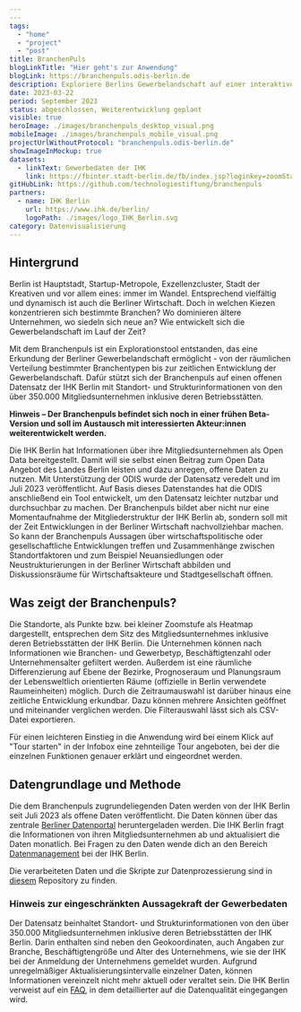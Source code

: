 ```yaml
---
---
tags:
  - "home"
  - "project"
  - "post"
title: BranchenPuls
blogLinkTitle: "Hier geht's zur Anwendung"
blogLink: https://branchenpuls.odis-berlin.de
description: Exploriere Berlins Gewerbelandschaft auf einer interaktiven Karte vom Bezirk bis zum Kiez
date: 2023-03-22
period: September 2023
status: abgeschlossen, Weiterentwicklung geplant
visible: true
heroImage: ./images/branchenpuls_desktop_visual.png
mobileImage: ./images/branchenpuls_mobile_visual.png
projectUrlWithoutProtocol: "branchenpuls.odis-berlin.de"
showImageInMockup: true
datasets:
  - linkText: Gewerbedaten der IHK
    link: https://fbinter.stadt-berlin.de/fb/index.jsp?loginkey=zoomStart&mapId=k_gewerbedaten@senstadt&bbox=387334,5818371,395957,5822689
gitHubLink: https://github.com/technologiestiftung/branchenpuls
partners:
  - name: IHK Berlin
    url: https://www.ihk.de/berlin/
    logoPath: ./images/logo_IHK_Berlin.svg
category: Datenvisualisierung
---
```


## Hintergrund

Berlin ist Hauptstadt, Startup-Metropole, Exzellenzcluster, Stadt der Kreativen und vor allem eines: immer im Wandel. Entsprechend vielfältig und dynamisch ist auch die Berliner Wirtschaft. Doch in welchen Kiezen konzentrieren sich bestimmte Branchen? Wo dominieren ältere Unternehmen, wo siedeln sich neue an? Wie entwickelt sich die Gewerbelandschaft im Lauf der Zeit?

Mit dem Branchenpuls ist ein Explorationstool entstanden, das eine Erkundung der Berliner Gewerbelandschaft ermöglicht - von der räumlichen Verteilung bestimmter Branchentypen bis zur zeitlichen Entwicklung der Gewerbelandschaft. Dafür stützt sich der Branchenpuls auf einen offenen Datensatz der IHK Berlin mit Standort- und Strukturinformationen von den über 350.000 Mitgliedsunternehmen inklusive deren Betriebsstätten.

**Hinweis – Der Branchenpuls befindet sich noch in einer frühen Beta-Version und soll im Austausch mit interessierten Akteur:innen weiterentwickelt werden.**

Die IHK Berlin hat Informationen über ihre Mitgliedsunternehmen als Open Data bereitgestellt. Damit will sie selbst einen Beitrag zum Open Data Angebot des Landes Berlin leisten und dazu anregen, offene Daten zu nutzen. Mit Unterstützung der ODIS wurde der Datensatz veredelt und im Juli 2023 veröffentlicht. Auf Basis dieses Datenstandes hat die ODIS anschließend ein Tool entwickelt, um den Datensatz leichter nutzbar und durchsuchbar zu machen. Der Branchenpuls bildet aber nicht nur eine Momentaufnahme der Mitgliederstruktur der IHK Berlin ab, sondern soll mit der Zeit Entwicklungen in der Berliner Wirtschaft nachvollziehbar machen. So kann der Branchenpuls Aussagen über wirtschaftspolitische oder gesellschaftliche Entwicklungen treffen und Zusammenhänge zwischen Standortfaktoren und zum Beispiel Neuansiedlungen oder Neustrukturierungen in der Berliner Wirtschaft abbilden und Diskussionsräume für Wirtschaftsakteure und Stadtgesellschaft öffnen.

## Was zeigt der Branchenpuls?

Die Standorte, als Punkte bzw. bei kleiner Zoomstufe als Heatmap dargestellt, entsprechen dem Sitz des Mitgliedsunternehmes inklusive deren Betriebsstätten der IHK Berlin. Die Unternehmen können nach Informationen wie Branchen- und Gewerbetyp, Beschäftigtenzahl oder Unternehmensalter gefiltert werden. Außerdem ist eine räumliche Differenzierung auf Ebene der Bezirke, Prognoseraum und Planungsraum der Lebensweltlich orientierten Räume (offizielle in Berlin verwendete Raumeinheiten) möglich. Durch die Zeitraumauswahl ist darüber hinaus eine zeitliche Entwicklung erkundbar. Dazu können mehrere Ansichten geöffnet und miteinander verglichen werden. Die Filterauswahl lässt sich als CSV-Datei exportieren.


<ContentSection class="sm:px-6">

  <ImageSection class="sm:container sm:mx-auto"
    src={image1}
    caption="Der Branchenpuls nach dem Bezirk Friedrichshein-Kreuzberg gefiltert."
  />
</ContentSection>

Für einen leichteren Einstieg in die Anwendung wird bei einem Klick auf "Tour starten" in der Infobox eine zehnteilige Tour angeboten, bei der die einzelnen Funktionen genauer erklärt und eingeordnet werden.


<ImageSection src={image3} />


<ImageSection src={image4} />


<ImageSection src={image5} />


<ImageSection
  src={image6}
  caption="Joyride-Ausschnitte, welche den Nutzer:innen die Anwendung in neun Schritten näher bringt."
/>

## Datengrundlage und Methode

Die dem Branchenpuls zugrundeliegenden Daten werden von der IHK Berlin seit Juli 2023 als offene Daten veröffentlicht. Die Daten können über das zentrale [Berliner Datenportal](https://daten.berlin.de/datensaetze/gewerbedaten-der-ihk-berlin) heruntergeladen werden. Die IHK Berlin fragt die Informationen von ihren Mitgliedsunternehmen ab und aktualisiert die Daten monatlich. Bei Fragen zu den Daten wende dich an den Bereich [Datenmanagement](https://www.ihk.de/berlin/service-und-beratung/digitalisierung/opendata-branchenpuls?shortUrl=%2Fbranchenpuls) bei der IHK Berlin.

Die verarbeiteten Daten und die Skripte zur Datenprozessierung sind in [diesem](https://github.com/technologiestiftung/branchenpuls) Repository zu finden.

### Hinweis zur eingeschränkten Aussagekraft der Gewerbedaten

Der Datensatz beinhaltet Standort- und Strukturinformationen von den über 350.000 Mitgliedsunternehmen inklusive deren Betriebsstätten der IHK Berlin. Darin enthalten sind neben den Geokoordinaten, auch Angaben zur Branche, Beschäftigtengröße und Alter des Unternehmens, wie sie der IHK bei der Anmeldung der Unternehmens gemeldet wurden. Aufgrund unregelmäßiger Aktualisierungsintervalle einzelner Daten, können Informationen vereinzelt nicht mehr aktuell oder veraltet sein. Die IHK Berlin verweist auf ein [FAQ](https://www.ihk.de/berlin/service-und-beratung/digitalisierung/faqs-gewerbedatensatz-5927056), in dem detaillierter auf die Datenqualität eingegangen wird.


